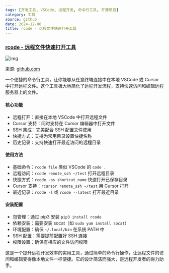 ```yaml
---
tags: [开发工具, VSCode, 远程开发, 命令行工具, 开源项目]
category: 工具
source: github
date: 2024-12-08
title: rcode - 远程文件快速打开工具
---
```


### [rcode - 远程文件快速打开工具](https://github.com/yihong0618/rcode)

![img](https://img.mengpeng.tech/i/2024/12/07/675455ab513b4.webp)

来源: [github.com](https://github.com/yihong0618/rcode)

一个便捷的命令行工具，让你能够从任意终端连接中在本地 VSCode 或 Cursor 中打开远程文件。这个工具极大地简化了远程开发流程，支持快速访问和编辑远程服务器上的文件。

#### 核心功能
- 远程打开：直接在本地 VSCode 中打开远程文件
- Cursor 支持：同时支持在 Cursor 编辑器中打开文件
- SSH 集成：完美配合 SSH 配置文件使用
- 快捷方式：支持为常用目录设置快捷名称
- 历史记录：支持快速打开最近访问的远程目录

#### 使用方法
- 基础命令：`rcode file` 类似 VSCode 的 `code .`
- 远程访问：`rcode remote_ssh ~/test` 打开远程目录
- 快捷方式：`rcode -os shortcut_name` 快速打开已保存目录
- Cursor 支持：`rcursor remote_ssh ~/test` 用 Cursor 打开
- 最近记录：`rcode -l` 或 `rcode --latest` 打开最近目录

#### 安装配置
- 包管理：通过 pip3 安装 `pip3 install rcode`
- 依赖安装：需要安装 socat（如 `sudo yum install socat`）
- 环境配置：确保 `~/.local/bin` 在系统 PATH 中
- SSH 配置：需要提前配置好 SSH 连接
- 权限设置：确保有相应的文件访问权限

这是一个提升远程开发效率的实用工具，通过简单的命令行操作，让远程文件的访问和编辑变得像本地文件一样便捷。它的设计简洁而强大，是远程开发者的得力助手。 